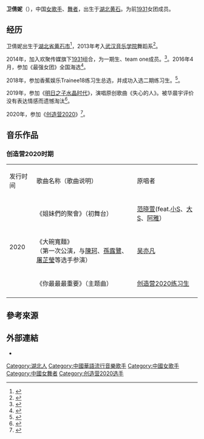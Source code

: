 {{藝人
| 類型 = 女艺人
| 姓名 = 卫倩妮
| 出生名=
| 英文名 =
| 圖片 =
| 圖片簡介 =
| 圖片尺寸 =
| 暱稱 =
| 國籍 = {{PRC}}
| 出生日期 = {{Birth_date_and_age|1996|7|28}}
| 出生地點 =  {{CHN}}[[湖北|湖北]][[黄石|黄石]]
| 職業 = [[歌手|歌手]]、[[舞者|舞者]]
| 語言 = [[英語|英語]]、[[普通話|普通話]]
| 配偶 = 
| 籍貫 = 
| 兒女 = 
| 父母 = 
| 代表作 =  
| 教育程度 = [[武汉音乐学院|武汉音乐学院]]舞蹈系
| 母校 =
| 活躍年代 = 2014年至今
| 經紀公司 = 歡聚傳媒（2014-2017）、香蕉娱乐（2018-2020）、 AIF娱乐（2020-）
| 唱片公司 =
| 相關團體 = [[1931|1931]]、[[trainee18|trainee18]]
| 網站 =  
| 獎項 = 
}}

'''卫倩妮'''（{{bd|1996年|7月28日||}}），中国[[女歌手|女歌手]]、[[舞者|舞者]]，出生于[[湖北|湖北]][[黄石|黄石]]。为前[[1931|1931]]女团成员。

==经历==
卫倩妮出生于[[湖北省|湖北省]][[黄石市|黄石市]]<ref>{{cite news |editor=陈晨 |title=卫倩妮身高年龄哪里人 出道早人气高受人关注 |url=http://www.yulefm.com/news/2020-05-08/239148.html |accessdate=2020-10-26 |work=娱乐广播网 |date=2020-05-08 |archive-date=2020-10-26 |archive-url=https://web.archive.org/web/20201026115236/http://www.yulefm.com/news/2020-05-08/239148.html |dead-url=no }}</ref>，2013年考入[[武汉音乐学院|武汉音乐学院]]舞蹈系<ref>{{cite news |author=朱长萍 |title=我院学生《新闻联播》上点赞“文艺不能当市场奴隶” |url=https://www.whcm.edu.cn/info/1380/13498.htm |accessdate=2020-10-26 |work=武汉音院报 |issue=251 |date=2014-10-27 |archive-date=2020-10-26 |archive-url=https://web.archive.org/web/20201026115454/https://www.whcm.edu.cn/info/1380/13498.htm |dead-url=no }}</ref>。

2014年，加入欢聚传媒旗下[[1931|1931]]组合，为一期生、team one成员。<ref>{{cite web|url=https://web.archive.org/web/20170828144526/http://www.1931.com/dream/member.html|title=1931成员|website=中1931}}</ref>。2016年4月，参加《最强女团》全国海选<ref>{{cite news |editor=郭一楠 |title=《最强女团》海选武汉成都站落幕 |url=https://ent.china.com/gundong/11015422/20160419/22468532_all.html |accessdate=2020-10-26 |work=中华网 |date=2016-04-19 |archive-date=2020-10-26 |archive-url=https://web.archive.org/web/20201026114922/https://ent.china.com/gundong/11015422/20160419/22468532_all.html |dead-url=no }}</ref>。

2018年，参加香蕉娱乐Trainee18练习生总选，并成功入选二期练习生。<ref>{{cite web|url=http://ent.sina.com.cn/y/yneidi/2018-10-11/doc-ihmhafiq7973707.shtml|title=TRAINEE18练习生总决选落定 傅菁强东玥分享经验|website=新浪娱乐|accessdate=2020-08-19|archive-date=2018-10-10|archive-url=https://web.archive.org/web/20181010225432/http://ent.sina.com.cn/y/yneidi/2018-10-11/doc-ihmhafiq7973707.shtml|dead-url=no}}</ref>。

2019年，参加《[[明日之子水晶时代|明日之子水晶时代]]》，演唱原创歌曲《失心的人》。被华晨宇评价没有表达情感而遗憾淘汰<ref>{{cite web|url=https://v.qq.com/x/page/e0897jrdiu0.html|title=明日之子：卫倩妮演唱原创歌曲《失心的人》，声音很独特！|website=腾讯视频|accessdate=2020-08-19|archive-date=2020-10-26|archive-url=https://web.archive.org/web/20201026120844/https://v.qq.com/x/page/e0897jrdiu0.html|dead-url=no}}</ref>。

2020年，参加《[[创造营2020|创造营2020]]》<ref>{{cite web|url=http://www.jutoula.com/news/1588238472.html|title=创造营2020卫倩妮哪里人？卫倩妮真实年龄多大了？卫倩妮个人资料简介|website=明星后援会|accessdate=2020-08-19|archive-date=2020-10-26|archive-url=https://web.archive.org/web/20201026120908/http://www.jutoula.com/news/1588238472.html|dead-url=no}}</ref>。

==音乐作品==
=== 创造营2020时期 ===
{|class="wikitable"style=text-align:center;font-size:97%
|-style=background:pink;font-weight:bold
|发行时间 || 歌曲名称（歌曲说明）|| 原唱者 
|-
| rowspan="7"|2020
|《姐妹們的聚會》（初舞台）
| [[范晓萱|范晓萱]](feat.[[小S|小S]]、[[大S|大S]]、[[阿雅|阿雅]]）
|-
|《大碗寬麵》<br/>（第一次公演，与[[陳珂|陳珂]]、[[孫露鷺|孫露鷺]]、[[屠芷瑩|屠芷瑩]]等选手参演）
| [[吴亦凡|吴亦凡]]
|-
| 《你最最最重要》（主题曲）
| [[创造营2020|创造营2020练习生]]
|-
|}

== 參考來源 ==
{{reflist|2}}

== 外部連結 ==
* {{Sinaweibo|5790937788}}

{{创造营2020}}

[[Category:湖北人|Category:湖北人]]
[[Category:中國華語流行音樂歌手|Category:中國華語流行音樂歌手]]
[[Category:中國女歌手|Category:中國女歌手]]
[[Category:中國女舞者|Category:中國女舞者]]
[[Category:创造营2020选手|Category:创造营2020选手]]